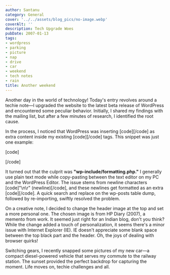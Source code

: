 ```yaml
---
author: Santanu
category: General
cover: '../../assets/blog_pics/no-image.webp'
coverAlt: ''
description: Tech Upgrade Woes
pubDate: 2007-01-13
tags:
- wordpress
- parking
- picture
- nap
- drive
- car
- weekend
- tech notes
- rain
title: Another weekend
---
```


Another day in the world of technology! Today's entry revolves around a techie note—I upgraded the website to the latest beta release of WordPress and encountered some peculiar behavior. Initially, I shared my findings with the mailing list, but after a few minutes of research, I identified the root cause.

In the process, I noticed that WordPress was inserting \[code\]\[/code\] as extra content inside my existing \[code\]\[/code\] tags. This snippet was just one example:

\[code\]

\[/code\]

It turned out that the culprit was **"wp-include/formatting.php."** I generally use plain text mode while copy-pasting between the text editor on my PC and the WordPress Editor. The issue stems from newline characters \[code\]"\\n\\r" (newline)\[/code\], and these newlines get formatted as an extra \[code\]\[/code\]. A quick search and replace on the wp-posts table dump, followed by re-importing, swiftly resolved the problem.

On a creative note, I decided to change the header image at the top and set a more personal one. The chosen image is from HP Diary (2007), a memento from work. It seemed just right for an Indian blog, don't you think? While the change added a touch of personalization, it seems there's a minor issue with Internet Explorer (IE). IE doesn't appreciate some blank space between the top black part and the header. Oh, the joys of dealing with browser quirks!

Switching gears, I recently snapped some pictures of my new car—a compact diesel-powered vehicle that serves my commute to the railway station. The sunset provided the perfect backdrop for capturing the moment. Life moves on, techie challenges and all.
